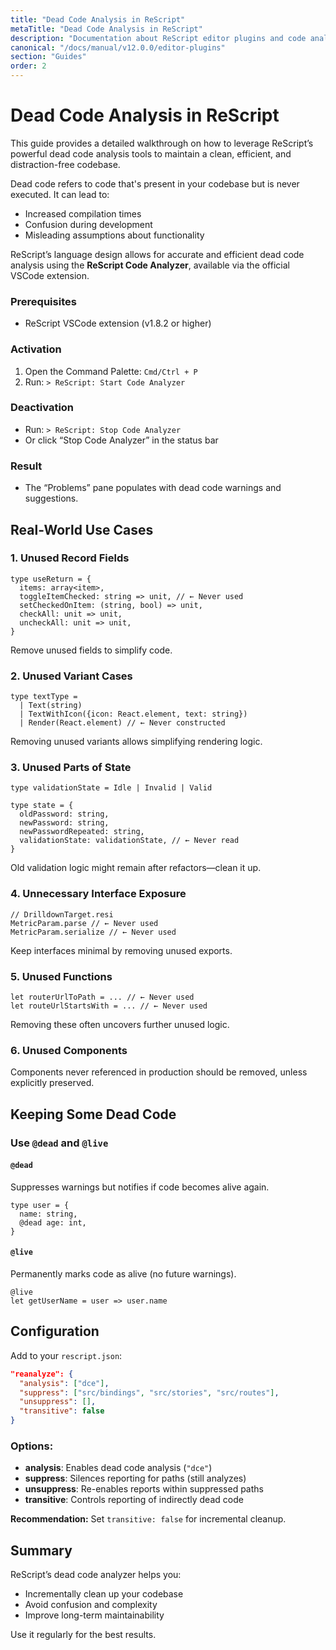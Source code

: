 ```yaml
---
title: "Dead Code Analysis in ReScript"
metaTitle: "Dead Code Analysis in ReScript"
description: "Documentation about ReScript editor plugins and code analysis"
canonical: "/docs/manual/v12.0.0/editor-plugins"
section: "Guides"
order: 2
---
```


# Dead Code Analysis in ReScript

This guide provides a detailed walkthrough on how to leverage ReScript’s powerful dead code analysis tools to maintain a clean, efficient, and distraction-free codebase.

Dead code refers to code that's present in your codebase but is never executed. It can lead to:

- Increased compilation times
- Confusion during development
- Misleading assumptions about functionality

ReScript’s language design allows for accurate and efficient dead code analysis using the **ReScript Code Analyzer**, available via the official VSCode extension.

### Prerequisites

- ReScript VSCode extension (v1.8.2 or higher)

### Activation

1. Open the Command Palette: `Cmd/Ctrl + P`
2. Run: `> ReScript: Start Code Analyzer`

### Deactivation

- Run: `> ReScript: Stop Code Analyzer`
- Or click “Stop Code Analyzer” in the status bar

### Result

- The “Problems” pane populates with dead code warnings and suggestions.

## Real-World Use Cases

### 1. **Unused Record Fields**

```rescript
type useReturn = {
  items: array<item>,
  toggleItemChecked: string => unit, // ← Never used
  setCheckedOnItem: (string, bool) => unit,
  checkAll: unit => unit,
  uncheckAll: unit => unit,
}
```

Remove unused fields to simplify code.

### 2. **Unused Variant Cases**

```rescript
type textType =
  | Text(string)
  | TextWithIcon({icon: React.element, text: string})
  | Render(React.element) // ← Never constructed
```

Removing unused variants allows simplifying rendering logic.

### 3. **Unused Parts of State**

```rescript
type validationState = Idle | Invalid | Valid

type state = {
  oldPassword: string,
  newPassword: string,
  newPasswordRepeated: string,
  validationState: validationState, // ← Never read
}
```

Old validation logic might remain after refactors—clean it up.

### 4. **Unnecessary Interface Exposure**

```rescript
// DrilldownTarget.resi
MetricParam.parse // ← Never used
MetricParam.serialize // ← Never used
```

Keep interfaces minimal by removing unused exports.

### 5. **Unused Functions**

```rescript
let routerUrlToPath = ... // ← Never used
let routeUrlStartsWith = ... // ← Never used
```

Removing these often uncovers further unused logic.

### 6. **Unused Components**

Components never referenced in production should be removed, unless explicitly preserved.

## Keeping Some Dead Code

### Use `@dead` and `@live`

#### `@dead`

Suppresses warnings but notifies if code becomes alive again.

```rescript
type user = {
  name: string,
  @dead age: int,
}
```

#### `@live`

Permanently marks code as alive (no future warnings).

```rescript
@live
let getUserName = user => user.name
```

## Configuration

Add to your `rescript.json`:

```json
"reanalyze": {
  "analysis": ["dce"],
  "suppress": ["src/bindings", "src/stories", "src/routes"],
  "unsuppress": [],
  "transitive": false
}
```

### Options:

- **analysis**: Enables dead code analysis (`"dce"`)
- **suppress**: Silences reporting for paths (still analyzes)
- **unsuppress**: Re-enables reports within suppressed paths
- **transitive**: Controls reporting of indirectly dead code

**Recommendation:** Set `transitive: false` for incremental cleanup.

## Summary

ReScript’s dead code analyzer helps you:

- Incrementally clean up your codebase
- Avoid confusion and complexity
- Improve long-term maintainability

Use it regularly for the best results.
